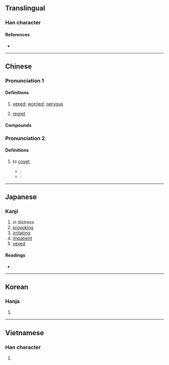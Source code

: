 {{character info/new}}
==Translingual==

===Han character===
{{Han char|rn=61|rad=心|as=13|sn=16|four=97034|canj=PHBK|ids=⿰忄奧}}

====References====
* {{Han ref|kx=0405.230|dkj=11332|dj=0746.040|hdz=42361.080|uh=61CA|ud=25034|bh=BED2|bd=48850}}

----

==Chinese==
{{zh-forms|alt=㤇-second round simplified}}

===Pronunciation 1===
{{zh-pron
|m=ào
|c=ou3
|h=pfs=
|md=
|mn=ò/àu
|mn_note=ò -literary; àu - vernacular
|w=
|mc=1+2
|oc=1+2
|cat=
}}

====Definitions====
{{zh-hanzi}}

# {{zh-no-solo}} [[vexed]]; [[worried]]; [[nervous]]
# {{zh-no-solo}} [[regret]]

====Compounds====
{{zh-der|懊悔|懊惱|懊憹|懊喪}}

===Pronunciation 2===
{{zh-pron
|m=yú,yù
|mc=3
|oc=3
|cat=
}}

====Definitions====
{{zh-hanzi}}

# {{zh-hg}} to [[covet]]
#* ''{{w|Erya}}'': {{lang|zh|'''懊'''，[[忨]]也。}}
#* ''{{w|Guangyun}}'': {{lang|zh|'''懊'''：[[貪]]也，[[愛]]也。}}

----

==Japanese==

===Kanji===
{{ja-kanji|grade=|rs=心13}}

# in distress
# [[provoking]]
# [[irritating]]
# [[impatient]]
# [[vexed]]

====Readings====
* {{ja-readings|on=[[おう]] (ō)|kun=[[なやむ]] (nayamu)}}

----

==Korean==

===Hanja===
{{ko-hanja|hangeul=오|eumhun=|rv=o|mr=o|y=o}}

# {{defn|lang=ko|sort=心13}}

----

==Vietnamese==

===Han character===
{{vi-hantu|[[áo]], [[ảo]], [[úc]]|rs=心13}}

# {{defn|lang=vi|sort=心13}}